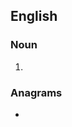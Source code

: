 {{also|Theorems}}
==English==

===Noun===
{{head|en|noun form}}

# {{plural of|theorem|lang=en}}

===Anagrams===
* {{anagrams|en|a=eehmorst|homester|rest home}}
